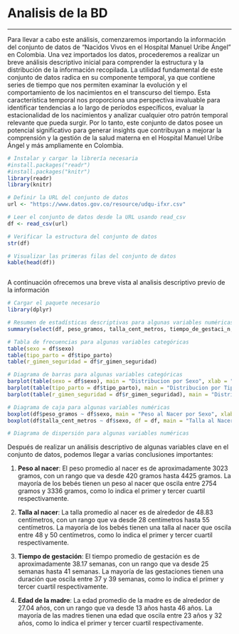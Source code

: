# Analisis de la BD {#intro}

---

Para llevar a cabo este análisis, comenzaremos importando la información del conjunto de datos de "Nacidos Vivos en el Hospital Manuel Uribe Ángel" en Colombia. Una vez importados los datos, procederemos a realizar un breve análisis descriptivo inicial para comprender la estructura y la distribución de la información recopilada. La utilidad fundamental de este conjunto de datos radica en su componente temporal, ya que contiene series de tiempo que nos permiten examinar la evolución y el comportamiento de los nacimientos en el transcurso del tiempo. Esta característica temporal nos proporciona una perspectiva invaluable para identificar tendencias a lo largo de períodos específicos, evaluar la estacionalidad de los nacimientos y analizar cualquier otro patrón temporal relevante que pueda surgir. Por lo tanto, este conjunto de datos posee un potencial significativo para generar insights que contribuyan a mejorar la comprensión y la gestión de la salud materna en el Hospital Manuel Uribe Ángel y más ampliamente en Colombia.

```r

# Instalar y cargar la librería necesaria
#install.packages("readr")
#install.packages("knitr")
library(readr)
library(knitr)

# Definir la URL del conjunto de datos
url <- "https://www.datos.gov.co/resource/udqu-ifxr.csv"

# Leer el conjunto de datos desde la URL usando read_csv
df <- read_csv(url)

# Verificar la estructura del conjunto de datos
str(df)

# Visualizar las primeras filas del conjunto de datos
kable(head(df))



```

A continuación ofrecemos una breve vista al analisis descriptivo previo de la información

```r
# Cargar el paquete necesario
library(dplyr)

# Resumen de estadísticas descriptivas para algunas variables numéricas
summary(select(df, peso_gramos, talla_cent_metros, tiempo_de_gestaci_n, edad_madre))

# Tabla de frecuencias para algunas variables categóricas
table(sexo = df$sexo)
table(tipo_parto = df$tipo_parto)
table(r_gimen_seguridad = df$r_gimen_seguridad)

# Diagrama de barras para algunas variables categóricas
barplot(table(sexo = df$sexo), main = "Distribucion por Sexo", xlab = "Sexo", ylab = "Frecuencia")
barplot(table(tipo_parto = df$tipo_parto), main = "Distribucion por Tipo de Parto", xlab = "Tipo de Parto", ylab = "Frecuencia")
barplot(table(r_gimen_seguridad = df$r_gimen_seguridad), main = "Distribucion por Regimen de Seguridad", xlab = "Regimen de Seguridad", ylab = "Frecuencia")

# Diagrama de caja para algunas variables numéricas
boxplot(df$peso_gramos ~ df$sexo, main = "Peso al Nacer por Sexo", xlab = "Sexo", ylab = "Peso (gramos)")
boxplot(df$talla_cent_metros ~ df$sexo, df = df, main = "Talla al Nacer por Sexo", xlab = "Sexo", ylab = "Talla (centimetros)")

# Diagrama de dispersión para algunas variables numéricas


```

Después de realizar un análisis descriptivo de algunas variables clave en el conjunto de datos, podemos llegar a varias conclusiones importantes:

1. **Peso al nacer**: El peso promedio al nacer es de aproximadamente 3023 gramos, con un rango que va desde 420 gramos hasta 4425 gramos. La mayoría de los bebés tienen un peso al nacer que oscila entre 2754 gramos y 3336 gramos, como lo indica el primer y tercer cuartil respectivamente.

2. **Talla al nacer**: La talla promedio al nacer es de alrededor de 48.83 centímetros, con un rango que va desde 28 centímetros hasta 55 centímetros. La mayoría de los bebés tienen una talla al nacer que oscila entre 48 y 50 centímetros, como lo indica el primer y tercer cuartil respectivamente.

3. **Tiempo de gestación**: El tiempo promedio de gestación es de aproximadamente 38.17 semanas, con un rango que va desde 25 semanas hasta 41 semanas. La mayoría de las gestaciones tienen una duración que oscila entre 37 y 39 semanas, como lo indica el primer y tercer cuartil respectivamente.

4. **Edad de la madre**: La edad promedio de la madre es de alrededor de 27.04 años, con un rango que va desde 13 años hasta 46 años. La mayoría de las madres tienen una edad que oscila entre 23 años y 32 años, como lo indica el primer y tercer cuartil respectivamente.


